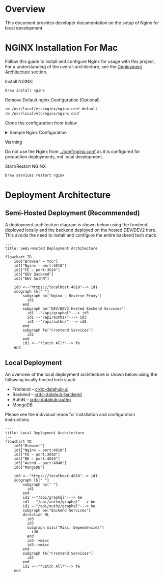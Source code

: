 # Overview

This document provides developer documentation on the setup of Nginx for local development.

# NGINX Installation For Mac

Follow this guide to install and configure Nginx for usage with this project. For a understanding of the overall architecture, see the [Deployment Architecture](#deployment-architecture) section.

Install NGINX:

```bash
brew install nginx
```

Remove Default nginx Configuration (Optional)

```bash
rm /usr/local/etc/nginx/nginx.conf.default
rm /usr/local/etc/nginx/nginx.conf
```

Clone the configuration from below

<details>
<summary>Sample Nginx Configuration</summary>

```nginx
worker_processes  1;

events {
    worker_connections  1024;
}

http {
    client_max_body_size 128M;

    server {
        listen       0.0.0.0:4010;
        server_name  localhost;

        # 3.3.0 MIGRATION: Redirect /submissions to /submission-requests
        location /submissions {
            return 301 /submission-requests$is_args$args;
        }
        
        # 3.3.0 MIGRATION: Redirect /submission/:uuid to submission-request/:uuid
        location ~ ^/submission/([a-zA-Z0-9-]+)$ {
            return 301 /submission-request/$1;
        }

        # Authn
        location /api/authn/ {
            # proxy_pass http://localhost:4030/api/authn/;
            # proxy_pass "https://hub-dev.datacommons.cancer.gov/api/authn/";
            proxy_pass "https://hub-dev2.datacommons.cancer.gov/api/authn/";
        }

        # Backend
        location /api/graphql {
            # proxy_pass http://localhost:4040/api/graphql;
            # proxy_pass "https://hub-dev.datacommons.cancer.gov/api/graphql";
            proxy_pass "https://hub-dev2.datacommons.cancer.gov/api/graphql";
        }

        # Frontend
        location / {
            allow all;
            proxy_buffers 8 2048K;  
            proxy_buffer_size 32K;
            proxy_pass http://localhost:3010/;
        }
    }
}
```

</details>

> [!Warning]
> Do not use the Nginx from [../conf/nginx.conf](../conf/nginx.conf) as it is configured for production deployments, not local development.

Start/Restart NGINX

```bash
brew services restart nginx
```

# Deployment Architecture

## Semi-Hosted Deployment (Recommended)

A deployment architecture diagram is shown below using the frontend deployed locally and the backend deployed on the hosted DEV/DEV2 tiers. This avoids the need to install and configure the entire backend tech stack.

```mermaid
---
title: Semi-Hosted Deployment Architecture
---
flowchart TD
    id0["Browser – You"]
    id1["Nginx – port:4010"]
    id2["FE – port:3010"]
    id3["DEV Backend"]
    id5["DEV AuthN"]

    id0 <--"https://localhost:4010"--> id1
    subgraph lh[" "]
        subgraph nx["Nginx – Reverse Proxy"]
          id1
        end
        subgraph be["DEV/DEV2 Hosted Backend Services"]
          id1 --"/api/graphql"---> id3
          id1 --"/api/authz/"---> id3
          id1 --"/api/authn/"---> id5
        end
        subgraph fe["Frontend Services"]
          id2
        end
        id1 <--"*Catch All*"--> fe
    end
```

## Local Deployment

An overview of the local deployment architecture is shown below using the following locally hosted tech stack:

- Frontend – [crdc-datahub-ui](https://github.com/CBIIT/crdc-datahub-ui)
- Backend – [crdc-datahub-backend](https://github.com/CBIIT/crdc-datahub-backend)
- AuthN – [crdc-datahub-authn](https://github.com/CBIIT/crdcdatahub-authn)
- MongoDB

Please see the individual repos for installation and configuration instructions.

```mermaid
---
title: Local Deployment Architecture
---
flowchart TD
    id0["Browser"]
    id1["Nginx – port:4010"]
    id2["FE – port:3010"]
    id3["BE – port:4020"]
    id5["AuthN – port:4040"]
    id6["MongoDB"]

    id0 <--"https://localhost:4010"--> id1
    subgraph lh[" "]
        subgraph nx[" "]
          id1
        end
        id1 --"/api/graphql"---> be
        id1 --"/api/authn/graphql"---> be
        id1 --"/api/authz/graphql"---> be
        subgraph be["Backend Services"]
        direction RL
          id3
          id5
          subgraph misc["Misc. Dependencies"]
            id6
          end
          id3-->misc
          id5-->misc
        end
        subgraph fe["Frontend Services"]
          id2
        end
        id1 <--"*Catch All*"--> fe
    end
```

